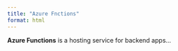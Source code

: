 ```yaml
---
title: "Azure Fnctions"
format: html
---
```


**Azure Functions** is a hosting service for backend apps...